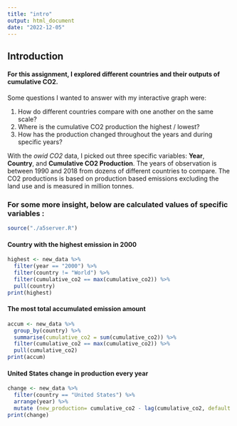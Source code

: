 ```yaml
---
title: "intro"
output: html_document
date: "2022-12-05"
---
```

## Introduction

#### For this assignment, I explored different countries and their outputs of cumulative CO2.

Some questions I wanted to answer with my interactive graph were: 

1. How do different countries compare with one another on the same scale?
2. Where is the cumulative CO2 production the highest / lowest?
3. How has the production changed throughout the years and during specific years?

With the _*owid CO2*_ data, I picked out three specific variables: **Year**, **Country**, and **Cumulative CO2 Production**.
The years of observation is between 1990 and 2018 from dozens of different countries to compare. The CO2 productions is based on production based emissions excluding the land use and is measured in million tonnes. 

### For some more insight, below are calculated values of specific variables : 
```r
source("./a5server.R")
```


#### Country with the highest emission in 2000
```r
highest <- new_data %>% 
  filter(year == "2000") %>% 
  filter(country != "World") %>% 
  filter(cumulative_co2 == max(cumulative_co2)) %>% 
  pull(country)
print(highest)
```

#### The most total accumulated emission amount
```r
accum <- new_data %>% 
  group_by(country) %>% 
  summarise(cumulative_co2 = sum(cumulative_co2)) %>% 
  filter(cumulative_co2 == max(cumulative_co2)) %>% 
  pull(cumulative_co2)
print(accum)
```

#### United States change in production every year
```r
change <- new_data %>% 
  filter(country == "United States") %>% 
  arrange(year) %>% 
  mutate (new_production= cumulative_co2 - lag(cumulative_co2, default = first(cumulative_co2)))
print(change)
```

